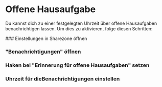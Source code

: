 
# Offene Hausaufgabe

Du kannst dich zu einer festgelegten Uhrzeit über offene Hausaufgaben benachrichtigen lassen.
Um dies zu aktivieren, folge diesen Schritten:

<Steps>
  ### Einstellungen in Sharezone öffnen
  
  ### "Benachrichtigungen" öffnen
  
  ### Haken bei "Erinnerung für offene Hausaufgaben" setzen
  
  ### Uhrzeit für dieBenachrichtigungen einstellen
  
</Steps>
